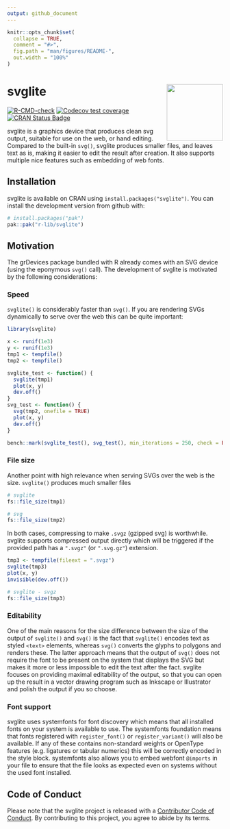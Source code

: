 ```yaml
---
output: github_document
---
```


<!-- README.md is generated from README.Rmd. Please edit that file -->

```r
knitr::opts_chunk$set(
  collapse = TRUE,
  comment = "#>",
  fig.path = "man/figures/README-",
  out.width = "100%"
)
```

# svglite <a href='https://svglite.r-lib.org'><img src="man/figures/logo.png" align="right" height="131.5"/></a>

<!-- badges: start -->

[![R-CMD-check](https://github.com/r-lib/svglite/actions/workflows/R-CMD-check.yaml/badge.svg)](https://github.com/r-lib/svglite/actions/workflows/R-CMD-check.yaml)
[![Codecov test coverage](https://codecov.io/gh/r-lib/svglite/branch/main/graph/badge.svg)](https://app.codecov.io/gh/r-lib/svglite?branch=main)
[![CRAN Status Badge](http://www.r-pkg.org/badges/version/svglite)](https://cran.r-project.org/package=svglite)
<!-- badges: end -->

svglite is a graphics device that produces clean svg output, suitable for use on the web, or hand editing. Compared to the built-in `svg()`, svglite produces smaller files, and leaves text as is, making it easier to edit the result after creation. It also supports multiple nice features such as embedding of web fonts.

## Installation

svglite is available on CRAN using `install.packages("svglite")`. You can install the development version from github with:

```r
# install.packages("pak")
pak::pak("r-lib/svglite")
```

## Motivation

The grDevices package bundled with R already comes with an SVG device (using the eponymous `svg()` call). The development of svglite is motivated by the following considerations:

### Speed

`svglite()` is considerably faster than `svg()`. If you are rendering SVGs dynamically to serve over the web this can be quite important:

```r
library(svglite)

x <- runif(1e3)
y <- runif(1e3)
tmp1 <- tempfile()
tmp2 <- tempfile()

svglite_test <- function() {
  svglite(tmp1)
  plot(x, y)
  dev.off()
}
svg_test <- function() {
  svg(tmp2, onefile = TRUE)
  plot(x, y)
  dev.off()
}

bench::mark(svglite_test(), svg_test(), min_iterations = 250, check = FALSE)
```

### File size

Another point with high relevance when serving SVGs over the web is the size. `svglite()` produces much smaller files

```r
# svglite
fs::file_size(tmp1)

# svg
fs::file_size(tmp2)
```

In both cases, compressing to make `.svgz` (gzipped svg) is worthwhile. svglite supports compressed output directly which will be triggered if the provided path has a `".svgz"` (or `".svg.gz"`) extension.

```r
tmp3 <- tempfile(fileext = ".svgz")
svglite(tmp3)
plot(x, y)
invisible(dev.off())

# svglite - svgz
fs::file_size(tmp3)
```

### Editability

One of the main reasons for the size difference between the size of the output of `svglite()` and `svg()` is the fact that `svglite()` encodes text as styled `<text>` elements, whereas `svg()` converts the glyphs to polygons and renders these. The latter approach means that the output of `svg()` does not require the font to be present on the system that displays the SVG but makes it more or less impossible to edit the text after the fact. svglite focuses on providing maximal editability of the output, so that you can open up the result in a vector drawing program such as Inkscape or Illustrator and polish the output if you so choose.

### Font support

svglite uses systemfonts for font discovery which means that all installed fonts on your system is available to use. The systemfonts foundation means that fonts registered with `register_font()` or `register_variant()` will also be available. If any of these contains non-standard weights or OpenType features (e.g. ligatures or tabular numerics) this will be correctly encoded in the style block. systemfonts also allows you to embed webfont `@imports` in your file to ensure that the file looks as expected even on systems without the used font installed.

## Code of Conduct

Please note that the svglite project is released with a [Contributor Code of Conduct](https://svglite.r-lib.org/CODE_OF_CONDUCT.html). By contributing to this project, you agree to abide by its terms.

